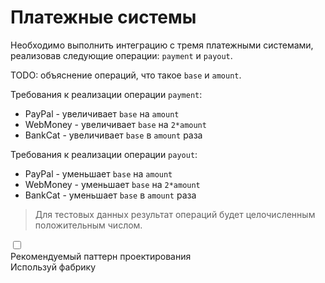 
# Платежные системы

Необходимо выполнить интеграцию с тремя платежными системами, реализовав следующие операции:
`payment` и `payout`.

TODO: объяснение операций, что такое `base` и `amount`.

Требования к реализации операции `payment`:

- PayPal - увеличивает `base` на `amount`
- WebMoney - увеличивает `base` на `2*amount`
- BankCat - увеличивает `base` в `amount` раза

Требования к реализации операции `payout`:

- PayPal - уменьшает `base` на `amount`
- WebMoney - уменьшает `base` на `2*amount`
- BankCat - уменьшает `base` в `amount` раза

> Для тестовых данных результат операций будет целочисленным положительным числом.

<div class="flex flex-col gap-3">
  <div class="collapse outline outline-1">
    <input type="checkbox" />
    <div class="flex items-center gap-1 collapse-title"><Icon name="lucide:lightbulb" />Рекомендуемый паттерн проектирования</div>
    <div class="collapse-content">Используй фабрику</div>
  </div>
</div>
